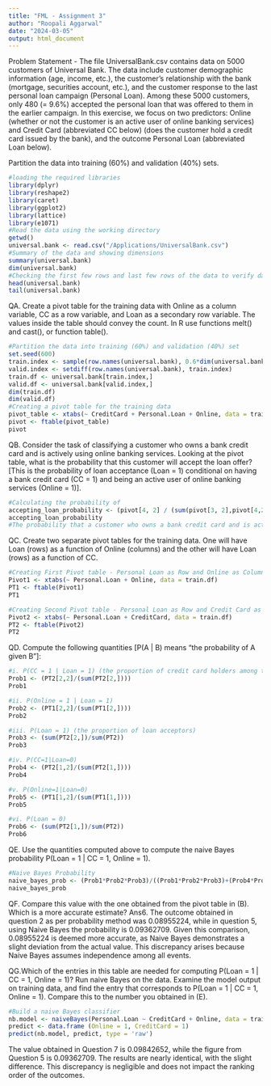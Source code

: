 ```yaml
---
title: "FML - Assignment 3"
author: "Roopali Aggarwal"
date: "2024-03-05"
output: html_document
---
```

Problem Statement -
The file UniversalBank.csv contains data on 5000 customers of Universal Bank. The data include customer demographic information (age, income, etc.), the customer’s relationship with the bank (mortgage, securities account, etc.), and the customer response to the last personal loan campaign (Personal Loan). Among these 5000 customers, only 480 (= 9.6%) accepted the personal loan that was offered to them in the earlier campaign. In this exercise, we focus on two predictors: Online (whether or not the customer is an active user of online banking services) and Credit Card (abbreviated CC below) (does the customer hold a credit card issued by the bank), and the outcome Personal Loan (abbreviated Loan below).

Partition the data into training (60%) and validation (40%) sets.
```r
#loading the required libraries
library(dplyr)
library(reshape2)
library(caret)
library(ggplot2)
library(lattice)
library(e1071)
#Read the data using the working directory
getwd()
universal.bank <- read.csv("/Applications/UniversalBank.csv")
#Summary of the data and showing dimensions
summary(universal.bank)
dim(universal.bank)
#Checking the first few rows and last few rows of the data to verify data has been properly imported
head(universal.bank)
tail(universal.bank)
```
QA. Create a pivot table for the training data with Online as a column variable, CC as a row variable, and Loan as a secondary row variable. The values inside the table should convey the count. In R use functions melt() and cast(), or function table().
```r
#Partition the data into training (60%) and validation (40%) set
set.seed(600)
train.index <- sample(row.names(universal.bank), 0.6*dim(universal.bank)[1])
valid.index <- setdiff(row.names(universal.bank), train.index)
train.df <- universal.bank[train.index,]
valid.df <- universal.bank[valid.index,]
dim(train.df)
dim(valid.df)
#Creating a pivot table for the training data
pivot_table <- xtabs(~ CreditCard + Personal.Loan + Online, data = train.df)
pivot <- ftable(pivot_table)
pivot
```
QB. Consider the task of classifying a customer who owns a bank credit card and is actively using online banking services. Looking at the pivot table, what is the probability that this customer will accept the loan offer? [This is the probability of loan acceptance (Loan = 1) conditional on having a bank credit card (CC = 1) and being an active user of online banking services (Online = 1)].
```r
#Calculating the probability of 
accepting_loan_probability <- (pivot[4, 2] / (sum(pivot[3, 2],pivot[4,2])))
accepting_loan_probability
#The probability that a customer who owns a bank credit card and is actively using online banking services will accept the loan offer is approximately 55.17241
```
QC. Create two separate pivot tables for the training data. One will have Loan (rows) as a function of Online (columns) and the other will have Loan (rows) as a function of CC.
```r
#Creating First Pivot table - Personal Loan as Row and Online as Column
Pivot1 <- xtabs(~ Personal.Loan + Online, data = train.df)
PT1 <- ftable(Pivot1)
PT1
```
```r
#Creating Second Pivot table - Personal Loan as Row and Credit Card as Column
Pivot2 <- xtabs(~ Personal.Loan + CreditCard, data = train.df)
PT2 <- ftable(Pivot2)
PT2
```
QD. Compute the following quantities [P(A | B) means “the probability of A given B”]:
```r
#i. P(CC = 1 | Loan = 1) (the proportion of credit card holders among the loan acceptors)
Prob1 <- (PT2[2,2]/(sum(PT2[2,])))
Prob1
```
```r
#ii. P(Online = 1 | Loan = 1)
Prob2 <- (PT1[2,2]/(sum(PT1[2,])))
Prob2
```
```r
#iii. P(Loan = 1) (the proportion of loan acceptors)
Prob3 <- (sum(PT2[2,])/sum(PT2))
Prob3
```
```r
#iv. P(CC=1|Loan=0)
Prob4 <- (PT2[1,2]/(sum(PT2[1,])))
Prob4
```
```r
#v. P(Online=1|Loan=0)
Prob5 <- (PT1[1,2]/(sum(PT1[1,])))
Prob5
```
```r
#vi. P(Loan = 0)
Prob6 <- (sum(PT2[1,])/sum(PT2))
Prob6
```
QE. Use the quantities computed above to compute the naive Bayes probability P(Loan = 1 | CC = 1, Online = 1).
```r
#Naive Bayes Probability
naive_bayes_prob <- (Prob1*Prob2*Prob3)/((Prob1*Prob2*Prob3)+(Prob4*Prob5*Prob6))
naive_bayes_prob
```
QF. Compare this value with the one obtained from the pivot table in (B). Which is a more accurate estimate?
Ans6. The outcome obtained in question 2  as per probability method was 0.08955224, while in question 5, using Naive Bayes the probability is 0.09362709.
Given this comparison, 0.08955224 is deemed more accurate, as Naive Bayes demonstrates a slight deviation from the actual value. This discrepancy arises because Naive Bayes assumes independence among all events.

QG.Which of the entries in this table are needed for computing P(Loan = 1 | CC = 1, Online = 1)? Run naive Bayes on the data. Examine the model output on training data, and find the entry that corresponds to P(Loan = 1 | CC = 1, Online = 1). Compare this to the number you obtained in (E).
```r
#Build a naive Bayes classifier
nb.model <- naiveBayes(Personal.Loan ~ CreditCard + Online, data = train.df)
predict <- data.frame (Online = 1, CreditCard = 1)
predict(nb.model, predict, type = 'raw')
```
The value obtained in Question 7 is 0.09842652, while the figure from Question 5 is 0.09362709. The results are nearly identical, with the slight difference. This discrepancy is negligible and does not impact the ranking order of the outcomes.
